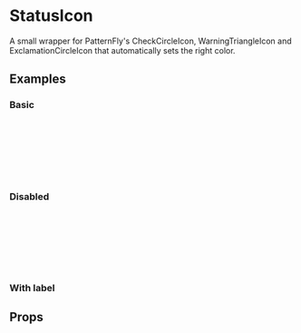 
<Meta title="Components/StatusIcon" component={StatusIcon} />

# StatusIcon

A small wrapper for PatternFly's CheckCircleIcon,
WarningTriangleIcon and ExclamationCircleIcon that automatically sets the right color.

## Examples

### Basic

<Canvas>
  <Story name="Basic">
    <StatusIcon status="Ok" />
    <br />
    <StatusIcon status="Warning" />
    <br />
    <StatusIcon status="Error" />
    <br />
    <StatusIcon status="Info" />
    <br />
    <StatusIcon status="Loading" />
    <br />
    <StatusIcon status="Paused" />
    <br />
    <StatusIcon status="Unknown" />
  </Story>
</Canvas>

### Disabled

<Canvas>
  <Story name="Disabled">
    <StatusIcon status="Ok" isDisabled />
    <br />
    <StatusIcon status="Warning" isDisabled />
    <br />
    <StatusIcon status="Error" isDisabled />
    <br />
    <StatusIcon status="Info" isDisabled />
    <br />
    <StatusIcon status="Loading" isDisabled />
    <br />
    <StatusIcon status="Paused" isDisabled />
    <br />
    <StatusIcon status="Unknown" isDisabled />
  </Story>
</Canvas>

### With label

<Canvas>
  <Story name="With label">
    <StatusIcon status="Ok" label="Ready" />
    <StatusIcon status="Warning" label="Warning" />
    <StatusIcon status="Error" label="Error" />
    <StatusIcon status="Info" label="Info" />
    <StatusIcon status="Loading" label="Loading" />
    <StatusIcon status="Paused" label="Paused" />
    <StatusIcon status="Unknown" label="Unknown" />
  </Story>
</Canvas>

## Props

<ArgsTable of={StatusIcon} />

<GithubLink path="src/components/StatusIcon/StatusIcon.tsx" />
